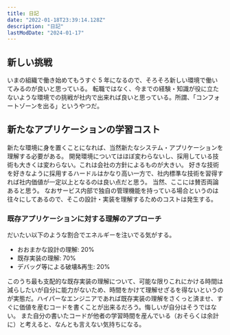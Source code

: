```yaml
---
title: 日記
date: "2022-01-18T23:39:14.128Z"
description: "日記"
lastModDate: "2024-01-17"
---
```


## 新しい挑戦

いまの組織で働き始めてもうすぐ 5 年になるので、そろそろ新しい環境で働いてみるのが良いと思っている。
転職ではなく、今までの経験・知識が役に立たないような環境での挑戦が社内で出来れば良いと思っている。所謂、「コンフォートゾーンを出る」というやつだ。

## 新たなアプリケーションの学習コスト

新たな環境に身を置くことになれば、当然新たなシステム・アプリケーションを理解する必要がある。
開発環境についてはほぼ変わらないし、採用している技術も大きくは変わらない。これは会社の方針によるものが大きい。
好きな技術を好きなように採用するハードルはかなり高い一方で、社内標準な技術を習得すれば社内価値が一定以上となるのは良い点だと思う。
当然、ここには賛否両論あると思う。
なおサービス内部で独自の管理機能を持っている場合というのは往々にしてあるので、そこの設計・実装を理解するためのコストは発生する。

### 既存アプリケーションに対する理解のアプローチ

だいたい以下のような割合でエネルギーを注いでる気がする。

- おおまかな設計の理解: 20%
- 既存実装の理解: 70%
- デバッグ等による破壊&再生: 20%

このうち最も支配的な既存実装の理解について、可能な限りこれにかける時間は減らしたいが自分に能力がないため、時間をかけて理解せざるを得ないというの
が実態だ。ハイパーなエンジニアであれば既存実装の理解をさくっと済ませ、すぐに価値を産むコードを書くことが出来るだろう。悔しいが自分はそうではない。
また自分の書いたコードが他者の学習時間を産んでいる（おそらくは余計に）と考えると、なんとも言えない気持ちになる。
